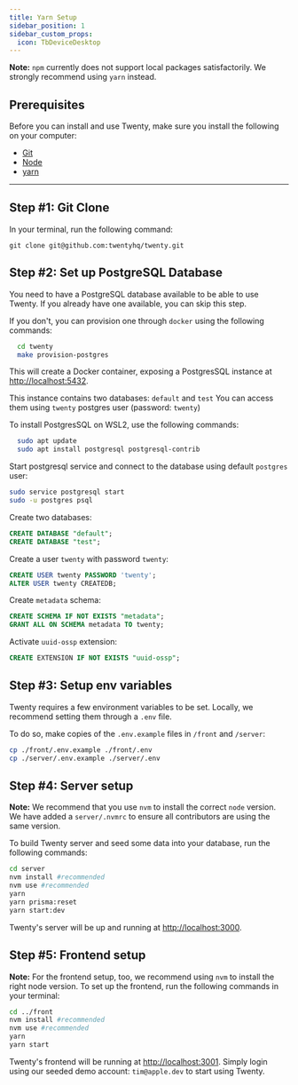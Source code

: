 ```yaml
---
title: Yarn Setup
sidebar_position: 1
sidebar_custom_props:
  icon: TbDeviceDesktop
---
```



**Note:** `npm` currently does not support local packages satisfactorily. We strongly recommend using `yarn` instead.

## Prerequisites

Before you can install and use Twenty, make sure you install the following on your computer:
- [Git](https://git-scm.com/book/en/v2/Getting-Started-Installing-Git)
- [Node](https://nodejs.org/en/download) 
- [yarn](https://classic.yarnpkg.com/lang/en/docs/install/) 

---

## Step #1: Git Clone

In your terminal, run the following command:

```
git clone git@github.com:twentyhq/twenty.git
```


## Step #2: Set up PostgreSQL Database
You need to have a PostgreSQL database available to be able to use Twenty. If you already have one available, you can skip this step.

If you don't, you can provision one through `docker` using the following commands:

<Tabs>
  <TabItem value="docker" label="Docker" default>

```bash
  cd twenty
  make provision-postgres
```

This will create a Docker container, exposing a PostgresSQL instance at [http://localhost:5432](http://localhost:5432).

This instance contains two databases: `default` and `test`
You can access them using `twenty` postgres user (password: `twenty`)
  </TabItem>
  <TabItem value="linux-wsl" label="Linux / Windows WSL">

To install PostgresSQL on WSL2, use the following commands:

```bash
  sudo apt update
  sudo apt install postgresql postgresql-contrib
```

Start postgresql service and connect to the database using default `postgres` user:

```bash
sudo service postgresql start
sudo -u postgres psql
```

Create two databases:

```sql
CREATE DATABASE "default";
CREATE DATABASE "test";
```

Create a user `twenty` with password `twenty`:

```sql
CREATE USER twenty PASSWORD 'twenty';
ALTER USER twenty CREATEDB;
```

Create `metadata` schema:
```sql
CREATE SCHEMA IF NOT EXISTS "metadata";
GRANT ALL ON SCHEMA metadata TO twenty;
```

Activate `uuid-ossp` extension: 
```sql
CREATE EXTENSION IF NOT EXISTS "uuid-ossp";
```
  </TabItem>
</Tabs>


## Step #3: Setup env variables

Twenty requires a few environment variables to be set. Locally, we recommend setting them through a `.env` file.

To do so, make copies of the `.env.example` files in `/front` and `/server`:
```bash
cp ./front/.env.example ./front/.env
cp ./server/.env.example ./server/.env
```

## Step #4: Server setup

**Note:** We recommend that you use `nvm` to install the correct `node` version. We have added a `server/.nvmrc` to ensure all contributors are using the same version.

To build Twenty server and seed some data into your database, run the following commands:
```bash
cd server
nvm install #recommended
nvm use #recommended 
yarn
yarn prisma:reset
yarn start:dev
```

Twenty's server will be up and running at [http://localhost:3000](http://localhost:3000).

## Step #5: Frontend setup

**Note:** For the frontend setup, too, we recommend using `nvm` to install the right node version. 
To set up the frontend, run the following commands in your terminal:

```bash
cd ../front
nvm install #recommended
nvm use #recommended 
yarn
yarn start
```

Twenty's frontend will be running at [http://localhost:3001](http://localhost:3001). Simply login using our seeded demo account: `tim@apple.dev` to start using Twenty.

